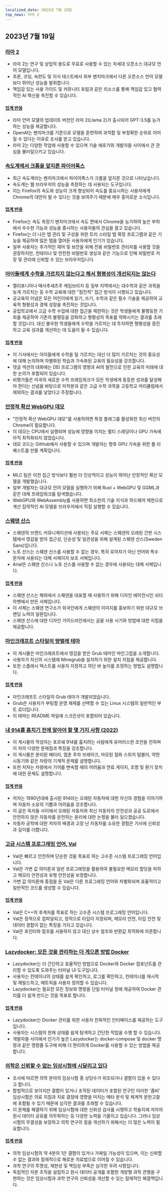 ```yaml
---
localized_date: 2023년 7월 19일
top_news: 라마 2
---
```




<CallToAction />

<Steps>

## 2023년 7월 19일

### [라마 2](https://ai.meta.com/llama/)

- 라마 2는 연구 및 상업적 용도로 무료로 사용할 수 있는 차세대 오픈소스 대규모 언어 모델입니다.
- 추론, 코딩, 숙련도 및 지식 테스트에서 외부 벤치마크에서 다른 오픈소스 언어 모델보다 뛰어난 성능을 발휘합니다.
- 책임감 있는 사용 가이드 및 커뮤니티 포럼과 같은 리소스를 통해 책임감 있고 협력적인 AI 혁신을 촉진할 수 있습니다.

#### [업계 반응](http://news.ycombinator.com/item?id=36774627)

- 라마 언어 모델의 업데이트 버전인 라마 2(Llama 2)가 출시되어 GPT-3.5를 능가하는 성능을 제공합니다.
- OpenAI는 벤치마크를 기준으로 모델을 훈련하여 과적합 및 부정확한 순위로 이어질 수 있다는 이유로 조사를 받고 있습니다.
- 라마 2는 다양한 작업에 사용할 수 있으며 기술 애호가와 개발자들 사이에서 큰 관심을 불러일으키고 있습니다.

### [속도계에서 크롬을 앞지른 파이어폭스](https://treeherder.mozilla.org/perfherder/graphs?timerange=31536000&series=mozilla-central,3735773,1,13&series=mozilla-central,3412459,1,13)

- 최근 속도계라는 벤치마크에서 파이어폭스가 크롬을 앞지른 것으로 나타났습니다.
- 속도계는 웹 브라우저의 성능을 측정하는 데 사용되는 도구입니다.
- 이는 Firefox의 속도와 성능이 크게 향상되어 속도를 중요시하는 사용자에게 Chrome의 대안이 될 수 있다는 것을 보여주기 때문에 매우 흥미로운 소식입니다.

#### [업계 반응](http://news.ycombinator.com/item?id=36770883)

- Firefox는 속도 측정기 벤치마크에서 속도 면에서 Chrome을 능가하여 높은 부하에서 우수한 기능과 성능을 중시하는 사용자들의 관심을 끌고 있습니다.
- Firefox는 더 나은 탭 관리 및 구성을 위한 트리 스타일 탭 확장 프로그램과 같은 기능을 제공하여 많은 탭을 열어둔 사용자에게 인기가 있습니다.
- 일부 사용자는 추가적인 제어 및 보안을 위해 전용 비밀번호 관리자를 사용할 것을 권장하지만, 컨테이너 및 안전한 비밀번호 생성과 같은 기능으로 인해 비밀번호 저장 및 관리에 신뢰할 수 있는 브라우저입니다.

### [아이들에게 수학을 가르치지 않는다고 해서 형평성이 개선되지는 않는다](https://www.noahpinion.blog/p/refusing-to-teach-kids-math-will)

- 캘리포니아나 매사추세츠주 케임브리지 등 일부 지역에서는 대수학과 같은 과목을 늦게 가르치는 등 수학 교육에 대한 "점진적" 접근 방식이 시행되고 있습니다.
- 공교육의 이념은 모든 어린이에게 읽기, 쓰기, 수학과 같은 필수 기술을 제공하여 교육적 형평성과 경제 성장을 촉진하는 것입니다.
- 공립학교에서 고급 수학 수업에 대한 접근을 제한하는 것은 학생들에게 불평등한 기회를 제공하여 기존의 불평등을 강화하고 형평성의 목표를 약화시키는 결과를 초래할 것입니다. 대신 불우한 학생들에게 수학을 가르치는 데 투자하면 형평성을 증진하고 교육 성과를 개선하는 데 도움이 될 수 있습니다.

#### [업계 반응](http://news.ycombinator.com/item?id=36774940)

- 이 기사에서는 아이들에게 수학을 덜 가르치는 대신 더 많이 가르치는 것의 중요성에 대해 논의하며 차별화된 학습과 가속화된 교육의 필요성을 강조합니다.
- 댓글 섹션의 대화에는 DEI 프로그램의 영향과 AI의 발전으로 인한 교육의 미래에 대한 논의가 포함되어 있습니다.
- 비평가들은 미국의 새로운 수학 프레임워크가 모든 학생에게 동등한 성과를 달성해야 한다는 신념을 바탕으로 미적분과 같은 고급 수학 과목을 고등학교 커리큘럼에서 제외하는 결과를 낳았다고 주장합니다.

### [안정적 확산 WebGPU 데모](https://islamov.ai/stable-diffusion-webgpu/)

- "안정적 확산 WebGPU 데모"를 사용하려면 특정 플래그를 활성화한 최신 버전의 Chrome이 필요합니다.
- 이 데모는 CPU에서 실행되며 성능에 영향을 미치는 멀티 스레딩이나 GPU 가속에 아직 최적화되지 않았습니다.
- 데모 코드는 GitHub에서 사용할 수 있으며 개발자는 향후 GPU 가속을 위한 풀 리퀘스트를 만들 계획입니다.

#### [업계 반응](http://news.ycombinator.com/item?id=36766523)

- MLC 팀은 이전 접근 방식보다 훨씬 더 인상적이고 성능이 뛰어난 안정적인 확산 모델을 개발했습니다.
- 일부 개발자는 대규모 언어 모델을 실행하기 위해 Rust + WebGPU 및 GGML과 같은 대체 프레임워크를 탐색했습니다.
- WebGPU와 WebAssembly를 사용하면 최소한의 기술 지식과 하드웨어 제한으로 계산 집약적인 AI 모델을 브라우저에서 직접 실행할 수 있습니다.

### [스웨덴 산스](https://identity.sweden.se/en/design-elements/typography)

- 스웨덴의 브랜드 커뮤니케이션에 사용되는 주요 서체는 스웨덴의 오래된 간판 시스템에서 영감을 받아 접근성, 단순성 및 일관성을 위해 설계된 스웨덴 산스(Sweden Sans)입니다.
- 노토 산스는 스웨덴 산스를 사용할 수 없는 경우, 특히 로마자가 아닌 언어와 특수 문자에 사용되는 대체 서체이자 보조 서체입니다.
- Arial은 스웨덴 산스나 노토 산스를 사용할 수 없는 경우에 사용되는 대체 서체입니다.

#### [업계 반응](http://news.ycombinator.com/item?id=36775398)

- 스웨덴 산스는 해외에서 스웨덴을 대표할 때 사용하기 위해 디자인 에이전시인 쇠더하벳에서 만든 서체입니다.
- 이 서체는 스웨덴 연구소가 외국인에게 스웨덴의 이미지를 홍보하기 위한 대규모 브랜딩 노력의 일환입니다.
- 스웨덴 산스에 대한 디자인 가이드라인에서는 글꼴 사용 시기와 방법에 대한 지침을 제공합니다.

### [마인크래프트 스타일의 땅벌레 테마](https://github.com/Lxtharia/minegrub-theme)

- 이 게시물은 마인크래프트에서 영감을 받은 Grub 테마인 마인그럽을 소개합니다.
- 사용자가 자신의 시스템에 Minegrub을 설치하기 위한 설치 지침을 제공합니다.
- 또한 스플래시 텍스트를 사용자 지정하고 하단 바 높이를 조정하는 방법도 설명합니다.

#### [업계 반응](http://news.ycombinator.com/item?id=36771980)

- 마인크래프트 스타일의 Grub 테마가 개발되었습니다.
- Grub은 사용자가 부팅할 운영 체제를 선택할 수 있는 Linux 시스템의 일반적인 부트 로더입니다.
- 이 테마는 README 파일에 스크린샷이 포함되어 있습니다.

### [내 914를 훔치기 전에 알아야 할 몇 가지 사항 (2022)](https://www.hagerty.com/media/advice/a-few-things-to-know-before-you-steal-my-914/)

- 이 게시물의 작성자는 포르쉐 914를 훔치려는 사람에게 유머러스한 조언을 전하며 이 차의 다양한 문제점과 특징을 강조합니다.
- 이 게시물은 분리된 배터리, 멈춘 주차 브레이크, 마모된 점화 스위치 텀블러, 약한 시동기와 같은 차량의 기계적 문제를 설명합니다.
- 또한 저자는 차량에서 기어를 변속할 때의 어려움과 연료 게이지, 조명 및 환기 장치에 대한 문제도 설명합니다.

#### [업계 반응](http://news.ycombinator.com/item?id=36767092)

- 저자는 1990년대에 출시된 914라는 오래된 자동차에 대한 자신의 경험을 이야기하며 자동차 소유의 기쁨과 어려움을 강조합니다.
- 이 글은 독자들 사이에서 오래된 자동차와 최신 자동차의 안전성과 공공 도로에서 안전하지 않은 자동차를 운전하는 윤리에 대한 논쟁을 불러 일으켰습니다.
- 자동차 공학에 대한 저자의 배경과 고장 난 자동차를 소유한 경험은 기사에 신뢰성과 깊이를 더합니다.

### [고급 시스템 프로그래밍 언어, Val](https://www.val-lang.dev/)

- Val은 빠르고 안전하며 단순한 것을 목표로 하는 고수준 시스템 프로그래밍 언어입니다.
- Val은 가변 값 의미론과 일반 프로그래밍을 활용하여 불필요한 메모리 할당을 피하고 메모리 안전성과 유형 안전성을 보장합니다.
- 가변 값 의미론에 중점을 둔 Val은 다른 프로그래밍 언어와 차별화되며 효율적이고 일반적인 코드를 생성할 수 있습니다.

#### [업계 반응](http://news.ycombinator.com/item?id=36778566)

- Val은 C++의 후계자를 목표로 하는 고수준 시스템 프로그래밍 언어입니다.
- Val은 정적으로 컴파일되고, 정적으로 타입이 지정되며, 메모리 안전, 타입 안전 및 데이터 경합이 없는 특징을 가지고 있습니다.
- Val은 포인터와 참조를 사용하지 않고 대신 상수 참조와 반환값 최적화에 의존합니다.

### [Lazydocker: 모든 것을 관리하는 더 게으른 방법 Docker](https://github.com/jesseduffield/lazydocker)

- Lazydocker는 더 간단하고 효율적인 방법으로 Docker와 Docker 컴포넌트를 관리할 수 있도록 도와주는 터미널 UI 도구입니다.
- 사용자는 컨테이너의 상태를 쉽게 확인하고, 로그를 확인하고, 컨테이너를 재시작 및 재빌드하고, 메트릭을 사용자 정의할 수 있습니다.
- Lazydocker는 필요한 모든 정보와 명령을 단일 터미널 창에 제공하여 Docker 관리를 더 쉽게 만드는 것을 목표로 합니다.

#### [업계 반응](http://news.ycombinator.com/item?id=36778905)

- Lazydocker는 Docker 관리를 위한 사용자 친화적인 인터페이스를 제공하는 도구입니다.
- 사용자는 시스템의 현재 상태를 쉽게 탐색하고 간단한 작업을 수행 할 수 있습니다.
- 개발자들 사이에서 인기가 높은 Lazydocker는 docker-compose 및 docker 명령과 같은 명령줄 도구에 비해 더 편리하게 Docker를 사용할 수 있는 방법을 제공합니다.

### [의학은 신뢰할 수 없는 임상시험에 시달리고 있다](https://www.nature.com/articles/d41586-023-02299-w)

- 조사에 따르면 의학 분야의 임상시험 중 상당수가 위조되거나 결함이 있을 수 있다고 합니다.
- 합법적으로 보이지만 결함이 있거나 조작된 데이터가 포함된 연구인 이러한 '좀비' 임상시험은 의료 지침과 치료 결정에 영향을 미치는 메타 분석 및 체계적 문헌고찰에 포함될 수 있기 때문에 심각한 결과를 초래할 수 있습니다.
- 이 문제를 해결하기 위해 임상시험에 대한 신뢰성 검사를 시행하고 학술지에 저자의 원시 데이터 공유를 의무화하는 등 다양한 노력을 기울이고 있습니다. 그러나 임상시험의 무결성을 보장하고 의학 연구의 질을 개선하기 위해서는 더 많은 노력이 필요합니다.

#### [업계 반응](http://news.ycombinator.com/item?id=36770624)

- 의학 임상시험의 약 4분의 1은 결함이 있거나 가짜일 가능성이 있으며, 이는 신뢰할 수 없는 결과와 잠재적으로 해로운 치료법으로 이어질 수 있습니다.
- 과학 연구의 투명성, 재현성 및 책임성 부족은 심각한 우려 사항입니다.
- 독립적인 자문 조직을 설립하고 원시 데이터 공개를 포함한 개방형 과학 관행을 구현하는 것은 임상시험과 과학 연구의 신뢰성을 개선할 수 있는 잠재적인 해결책입니다.

</Steps>
